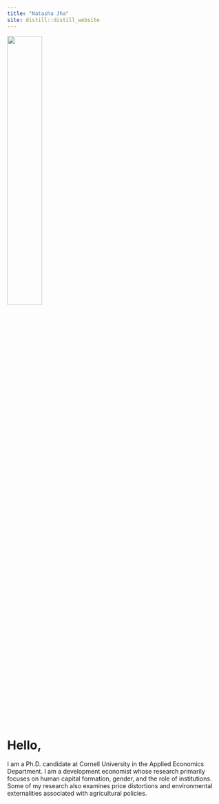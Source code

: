 ```yaml
---
title: "Natasha Jha"
site: distill::distill_website
---
```


<left>
<img src="images/natasha.jpg" style="width:40%;" >
</left>
<p>&nbsp;</p>  

# Hello,

I am a Ph.D. candidate at Cornell University in the Applied Economics Department. I am a development economist whose research primarily focuses on human capital formation, gender, and the role of institutions. Some of my research also examines price distortions and environmental externalities associated with agricultural policies. 